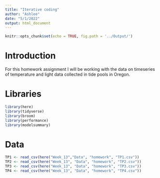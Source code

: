 ```yaml
---
title: "Iterative coding"
author: "Ashlee"
date: "5/1/2022"
output: html_document
---
```


```r
knitr::opts_chunk$set(echo = TRUE, fig.path = '../Output/')
```

# Introduction 
For this homework assignment I will be working with the data on timeseries of temperature and light data collected in tide pools in Oregon. 

# Libraries 
```r
library(here)
library(tidyverse)
library(broom)
library(performance)
library(modelsummary)
```

# Data
```r
TP1 <- read_csv(here("Week_13","Data", "homework", "TP1.csv"))
TP2 <- read_csv(here("Week_13", "Data", "homework", "TP2.csv"))
TP3 <- read_csv(here("Week_13", "Data", "homework", "TP3.csv"))
TP4 <- read_csv(here("Week_13", "Data", "homework", "TP4.csv"))
```

